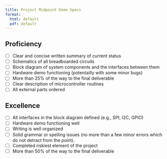 ```yaml
---
title: Project Midpoint Demo Specs
format:
  html: default
  pdf: default
---
```


## Proficiency
- [ ] Clear and concise written summary of current status
- [ ] Schematics of all breadboarded circuits
- [ ] Block diagram of system components and the interfaces between them
- [ ] Hardware demo functioning (potentailly with some minor bugs)
- [ ] More than 25% of the way to the final deliverable
- [ ] Clear description of microcontroller routines
- [ ] All external parts ordered

## Excellence

- [ ] All interfaces in the block diagram defined (e.g., SPI, I2C, GPIO)
- [ ] Hardware demo functioning well
- [ ] Writing is well organized
- [ ] Solid grammar or spelling issues (no more than a few minor errors which do not detract from the point).
- [ ] Completed riskiest element of the project
- [ ] More than 50% of the way to the final deliverable